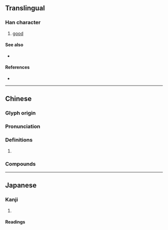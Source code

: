 {{character info/new}}
==Translingual==

===Han character===
{{Han char|rn=38|rad=女|as=06|sn=9|four=47412|canj=VNMU|ids=⿰女危}}

# [[good]]

====See also====
* {{l|mul|好}}

====References====
* {{Han ref|kx=0261.190|dkj=06254|dj=0527.230|hdz=21046.070|uh=59FD|ud=23037|bh=CE69|bd=52841}}

----

==Chinese==
{{zh-forms}}

===Glyph origin===
{{Han etym}}

===Pronunciation===
{{zh-pron
|m=guǐ
|c=gwai2
|mc=y
|oc=y
|cat=
}}

===Definitions===
{{zh-hanzi}}

# {{rfdef|zh}}

===Compounds===
{{zh-der|姽姽|姽嫿}}

----

==Japanese==

===Kanji===
{{ja-kanji|grade=|rs=女06}}

# {{defn|lang=ja|sort=女06}}

====Readings====
{{ja-readings
|goon=き, ぎ
|kanon=き, ぎ
}}